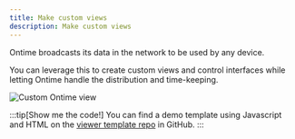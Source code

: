 ```yaml
---
title: Make custom views
description: Make custom views
---
```


Ontime broadcasts its data in the network to be used by any device.

You can leverage this to create custom views and control interfaces while letting Ontime handle the distribution and time-keeping.

![Custom Ontime view](../../../assets/images/view-template.png)

:::tip[Show me the code!]
You can find a demo template using Javascript and HTML on the [viewer template repo](https://github.com/cpvalente/Ontime-viewer-template-v2) in GitHub.
:::

